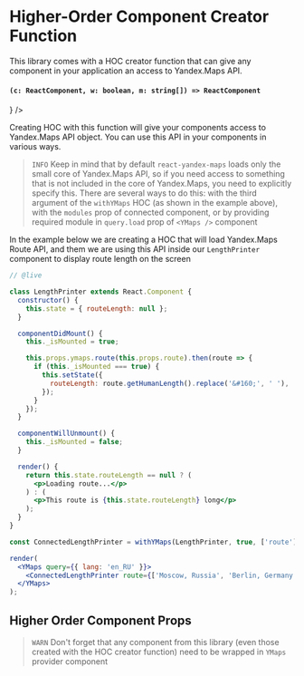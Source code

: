 

# Higher-Order Component Creator Function

This library comes with a HOC creator function that can give any component in
your application an access to Yandex.Maps API.

#### `(c: ReactComponent, w: boolean, m: string[]) => ReactComponent`

<Props>
  <PropItem
    name="component"
    type="ReactComponent"
    description="React component that will get access to Yandex.Maps API"
  />
  <PropItem
    name="waitForApi"
    type="boolean"
    defaultValue={false}
    description="Should HOC wait for API to be fetched before rendering the wrapped component"
  />
  <PropItem
    name="modules"
    type="string[]"
    defaultValue={[]}
    description={<ModulesDescription />}
  />
</Props>

Creating HOC with this function will give your components access to Yandex.Maps
API object. You can use this API in your components in various ways.

> `INFO` Keep in mind that by default `react-yandex-maps` loads only the small
> core of Yandex.Maps API, so if you need access to something that is not
> included in the core of Yandex.Maps, you need to explicitly specify this.
> There are several ways to do this: with the third argument of the
> `withYMaps` HOC (as shown in the example above), with the `modules` prop
> of connected component, or by providing required module in `query.load` prop
> of `<YMaps />` component

In the example below we are creating a HOC that will load Yandex.Maps Route API,
and them we are using this API inside our `LengthPrinter` component to display
route length on the screen

~~~jsx
// @live

class LengthPrinter extends React.Component {
  constructor() {
    this.state = { routeLength: null };
  }

  componentDidMount() {
    this._isMounted = true;

    this.props.ymaps.route(this.props.route).then(route => {
      if (this._isMounted === true) {
        this.setState({
          routeLength: route.getHumanLength().replace('&#160;', ' '),
        });
      }
    });
  }

  componentWillUnmount() {
    this._isMounted = false;
  }

  render() {
    return this.state.routeLength == null ? (
      <p>Loading route...</p>
    ) : (
      <p>This route is {this.state.routeLength} long</p>
    );
  }
}

const ConnectedLengthPrinter = withYMaps(LengthPrinter, true, ['route']);

render(
  <YMaps query={{ lang: 'en_RU' }}>
    <ConnectedLengthPrinter route={['Moscow, Russia', 'Berlin, Germany']} />
  </YMaps>
);
~~~

## Higher Order Component Props

<Props>
  <CommonProps hideInstanceRef />
</Props>

> `WARN` Don't forget that any component from this library (even those created
> with the HOC creator function) need to be wrapped in `YMaps` provider
> component
